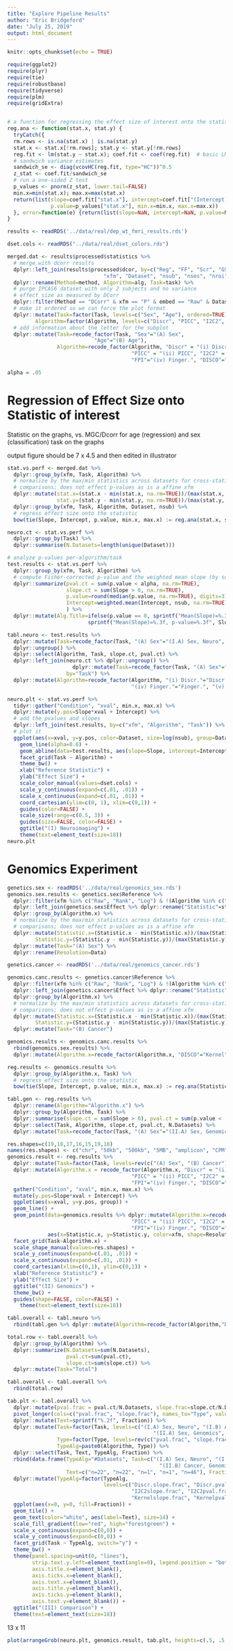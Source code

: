 ```yaml
---
title: "Explore Pipeline Results"
author: "Eric Bridgeford"
date: "July 25, 2019"
output: html_document
---
```


```r
knitr::opts_chunk$set(echo = TRUE)
```


```r
require(ggplot2)
require(plyr)
require(tie)
require(robustbase)
require(tidyverse)
require(plm)
require(gridExtra)


# a function for regressing the effect size of interest onto the statistic of interest
reg.ana <- function(stat.x, stat.y) {
  tryCatch({
  rm.rows <- is.na(stat.x) | is.na(stat.y)
  stat.x <- stat.x[!rm.rows]; stat.y <- stat.y[!rm.rows]
  reg.fit <- lm(stat.y ~ stat.x); coef.fit <- coef(reg.fit)  # basic LM
  # sandwich variance estimates
  sandwich_se <- diag(vcovHC(reg.fit, type="HC"))^0.5
  z_stat <- coef.fit/sandwich_se
  # run a one-sided Z test
  p_values <- pnorm(z_stat, lower.tail=FALSE)
  min.x=min(stat.x); max.x=max(stat.x)
  return(list(slope=coef.fit["stat.x"], intercept=coef.fit["(Intercept)"],
              p.value=p_values["stat.x"], min.x=min.x, max.x=max.x))
  }, error=function(e) {return(list(slope=NaN, intercept=NaN, p.value=NaN, min=NaN, max=NaN))})
}
```


```r
results <- readRDS('../data/real/dep_wt_fmri_results.rds')

dset.cols <- readRDS("../data/real/dset_colors.rds")

merged.dat <- results$processed$statistics %>%
  # merge with dcorr results
  dplyr::left_join(results$processed$dcor, by=c("Reg", "FF", "Scr", "GSR", "Parcellation",
                               "xfm", "Dataset", "nsub", "nses", "nroi", "nscans")) %>%
  dplyr::rename(Method=method, Algorithm=alg, Task=task) %>%
  # purge IPCAS6 dataset with only 2 subjects and no variance
  # effect size as measured by DCorr
  dplyr::filter(Method == "DCorr" & xfm == "P" & embed == "Raw" & Dataset != "IPCAS6" & !(Algorithm %in% c("Kernel", "HSIC"))) %>%
  # make it ordered so we can force the plot format
  dplyr::mutate(Task=factor(Task, levels=c("Sex", "Age"), ordered=TRUE),
         Algorithm=factor(Algorithm, levels=c("Discr", "PICC", "I2C2", "FPI", "DISCO"), ordered=TRUE)) %>%
  # add information about the letter for the subplot
  dplyr::mutate(Task=recode_factor(Task, "Sex"="(A) Sex",
                            "Age"="(B) Age"),
                Algorithm=recode_factor(Algorithm, "Discr" = "(i) Discr.", 
                                        "PICC" = "(ii) PICC", "I2C2" = "(iii) I2C2",
                                        "FPI"="(iv) Finger.", "DISCO"="(v) Kernel"))

alpha = .05
```

# Regression of Effect Size onto Statistic of interest

Statistic on the graphs, vs. MGC/Dcorr for age (regression) and sex (classification) task on the graphs

output figure should be 7 x 4.5 and then edited in illustrator

```r
stat.vs.perf <- merged.dat %>%
  dplyr::group_by(xfm, Task, Algorithm) %>%
  # normalize by the max/min statistics across datasets for cross-statistic
  # comparisons; does not effect p-values as is a affine xfm
  dplyr::mutate(stat.x=(stat.x - min(stat.x, na.rm=TRUE))/(max(stat.x, na.rm=TRUE) - min(stat.x, na.rm=TRUE)),
                stat.y=(stat.y - min(stat.y, na.rm=TRUE))/(max(stat.y, na.rm=TRUE) - min(stat.y, na.rm=TRUE))) %>%
  dplyr::group_by(xfm, Task, Algorithm, Dataset, nsub) %>%
  # regress effect size onto the statistic
  bow(tie(Slope, Intercept, p.value, min.x, max.x) := reg.ana(stat.x, stat.y))

neuro.ct <- stat.vs.perf %>%
  dplyr::group_by(Task) %>%
  dplyr::summarise(N.Datasets=length(unique(Dataset)))

# analyze p-values per-algorithm/task
test.results <- stat.vs.perf %>%
  dplyr::group_by(xfm, Task, Algorithm) %>%
  # compute Fisher-corrected p-value and the weighted mean slope (by subjects)
  dplyr::summarize(pval.ct = sum(p.value < alpha, na.rm=TRUE),
                   slope.ct = sum(Slope > 0, na.rm=TRUE),
                   p.value=round(median(p.value, na.rm=TRUE), digits=3), Slope=weighted.mean(Slope, nsub, na.rm=TRUE),
                   Intercept=weighted.mean(Intercept, nsub, na.rm=TRUE)
                   ) %>%
  dplyr::mutate(Alg.Title=ifelse(p.value == 0, sprintf("Mean(Slope)=%.3f, p-value<%.3f", Slope, p.value + .001), 
                          sprintf("Mean(Slope)=%.3f, p-value=%.3f", Slope, p.value)))

tabl.neuro <- test.results %>%
  dplyr::mutate(Task=recode_factor(Task, "(A) Sex"="(I.A) Sex, Neuro", "(B) Age"="(I.B) Age, Neuro")) %>%
  dplyr::ungroup() %>%
  dplyr::select(Algorithm, Task, slope.ct, pval.ct) %>%
  dplyr::left_join(neuro.ct %>% dplyr::ungroup() %>%
                     dplyr::mutate(Task=recode_factor(Task, "(A) Sex"="(I.A) Sex, Neuro", "(B) Age"="(I.B) Age, Neuro")), 
                   by="Task") %>%
  dplyr::mutate(Algorithm=recode_factor(Algorithm, "(i) Discr."="Discr.", "(ii) PICC"="PICC", "(iii) I2C2"="I2C2",
                                        "(iv) Finger."="Finger.", "(v) Kernel"="Kernel"))

neuro.plt <- stat.vs.perf %>%
  tidyr::gather("Condition", "xval", min.x, max.x) %>%
  dplyr::mutate(y.pos=Slope*xval + Intercept) %>%
  # add the pvalues and slopes
  dplyr::left_join(test.results, by=c("xfm", "Algorithm", "Task")) %>%
  # plot it
  ggplot(aes(x=xval, y=y.pos, color=Dataset, size=log(nsub), group=Dataset)) +
    geom_line(alpha=0.6) +
    geom_abline(data=test.results, aes(slope=Slope, intercept=Intercept), color="black", size=1.5) +
    facet_grid(Task ~ Algorithm) +
    theme_bw() +
    xlab("Reference Statistic") +
    ylab("Effect Size") +
    scale_color_manual(values=dset.cols) +
    scale_y_continuous(expand=c(.01, .01)) +
    scale_x_continuous(expand=c(.01, .01)) +
    coord_cartesian(ylim=c(0, 1), xlim=c(0,1)) +
    guides(color=FALSE) +
    scale_size(range=c(0.5, 3)) +
    guides(size=FALSE, color=FALSE) +
    ggtitle("(I) Neuroimaging") +
    theme(text=element_text(size=18))
neuro.plt
```

# Genomics Experiment

```r
genetics.sex <- readRDS('../data/real/genomics_sex.rds')
genomics.sex.results <- genetics.sex$Reference %>%
  dplyr::filter(xfm %in% c("Raw", "Rank", "Log") & !(Algorithm %in% c("HSIC", "Kernel"))) %>%
  dplyr::left_join(genetics.sex$Effect %>% dplyr::rename("Statistic"=statistic), by=c("Data", "xfm")) %>%
  dplyr::group_by(Algorithm.x) %>%
  # normalize by the max/min statistics across datasets for cross-statistic
  # comparisons; does not effect p-values as is a affine xfm
  dplyr::mutate(Statistic.x=(Statistic.x - min(Statistic.x))/(max(Statistic.x) - min(Statistic.x)),
         Statistic.y=(Statistic.y - min(Statistic.y))/(max(Statistic.y) - min(Statistic.y))) %>%
  dplyr::mutate(Task="(A) Sex") %>%
  dplyr::rename(Resolution=Data)

genetics.cancer <- readRDS('../data/real/genomics_cancer.rds')

genomics.canc.results <- genetics.cancer$Reference %>%
  dplyr::filter(xfm %in% c("Raw", "Rank", "Log") & !(Algorithm %in% c("HSIC", "Kernel"))) %>%
  dplyr::left_join(genetics.cancer$Effect %>% dplyr::rename("Statistic"=statistic), by=c("Resolution", "xfm")) %>%
  dplyr::group_by(Algorithm.x) %>%
  # normalize by the max/min statistics across datasets for cross-statistic
  # comparisons; does not effect p-values as is a affine xfm
  dplyr::mutate(Statistic.x=(Statistic.x - min(Statistic.x))/(max(Statistic.x) - min(Statistic.x)),
         Statistic.y=(Statistic.y - min(Statistic.y))/(max(Statistic.y) - min(Statistic.y))) %>%
  dplyr::mutate(Task="(B) Cancer")

genomics.results <- genomics.canc.results %>%
  rbind(genomics.sex.results) %>%
  dplyr::mutate(Algorithm.x=recode_factor(Algorithm.x, "DISCO"="Kernel"))

reg.results <- genomics.results %>%
  dplyr::group_by(Algorithm.x, Task) %>%
  # regress effect size onto the statistic
  bow(tie(Slope, Intercept, p.value, min.x, max.x) := reg.ana(Statistic.x, Statistic.y))

tabl.gen <- reg.results %>%
  dplyr::rename(Algorithm="Algorithm.x") %>%
  dplyr::group_by(Algorithm, Task) %>%
  dplyr::summarise(slope.ct = sum(Slope > 0), pval.ct = sum(p.value < .05), N.Datasets=n()) %>%
  dplyr::select(Task, Algorithm, slope.ct, pval.ct, N.Datasets) %>%
  dplyr::mutate(Task=recode_factor(Task, "(A) Sex"="(II.A) Sex, Genomics", "(B) Cancer"="(II.B) Cancer, Genomics"))

res.shapes=c(19,18,17,16,15,19,18)
names(res.shapes) <- c("chr", "50kb", "500kb", "5MB", "amplicon", "CPM", "counts")
genomics.result <- reg.results %>%
  dplyr::mutate(Task=factor(Task, levels=rev(c("(A) Sex", "(B) Cancer")), ordered=TRUE)) %>%
  dplyr::mutate(Algorithm.x = recode_factor(Algorithm.x, "Discr" = "(i) Discr.", 
                                        "PICC" = "(ii) PICC", "I2C2" = "(iii) I2C2",
                                        "FPI"="(iv) Finger.", "DISCO"="(v) Kernel")) %>%
  gather("Condition", "xval", min.x, max.x) %>%
  mutate(y.pos=Slope*xval + Intercept) %>%
  ggplot(aes(x=xval, y=y.pos, group)) +
  geom_line() +
  geom_point(data=genomics.results %>% dplyr::mutate(Algorithm.x=recode_factor(Algorithm.x, "Discr" = "(i) Discr.", 
                                        "PICC" = "(ii) PICC", "I2C2" = "(iii) I2C2",
                                        "FPI"="(iv) Finger.", "DISCO"="(v) Kernel")), 
             aes(x=Statistic.x, y=Statistic.y, color=xfm, shape=Resolution)) +
  facet_grid(Task~Algorithm.x) +
  scale_shape_manual(values=res.shapes) +
  scale_y_continuous(expand=c(.01, .01)) +
  scale_x_continuous(expand=c(.01, .01)) +
  coord_cartesian(xlim=c(0,1), ylim=c(0,1)) +
  xlab("Reference Statistic") +
  ylab("Effect Size") +
  ggtitle("(II) Genomics") +
  theme_bw() +
  guides(shape=FALSE, color=FALSE) +
    theme(text=element_text(size=18))
```

```r
tabl.overall <- tabl.neuro %>%
  rbind(tabl.gen %>% dplyr::mutate(Algorithm=recode_factor(Algorithm,"Discr"="Discr.", "FPI"="Finger.")))

total.row <- tabl.overall %>%
  dplyr::group_by(Algorithm) %>%
  dplyr::summarize(N.Datasets=sum(N.Datasets),
                   pval.ct=sum(pval.ct),
                   slope.ct=sum(slope.ct)) %>%
  dplyr::mutate(Task="Total")

tabl.overall <- tabl.overall %>%
  rbind(total.row)

tab.plt <- tabl.overall %>%
  dplyr::mutate(pval.frac = pval.ct/N.Datasets, slope.frac=slope.ct/N.Datasets) %>%
  pivot_longer(cols=c("pval.frac", "slope.frac"), names_to="Type", values_to="Fraction") %>%
  dplyr::mutate(Text=sprintf("%.2f", Fraction)) %>%
  dplyr::mutate(Task=factor(Task, levels=c("(I.A) Sex, Neuro", "(I.B) Age, Neuro", 
                                               "(II.A) Sex, Genomics", "(II.B) Cancer, Genomics", "Total"), ordered=TRUE),
                Type=factor(Type, levels=rev(c("pval.frac", "slope.frac")), ordered=TRUE),
                TypeAlg=paste0(Algorithm, Type)) %>%
  dplyr::select(Task, Text, TypeAlg, Fraction) %>%
  rbind(data.frame(TypeAlg="#Datasets", Task=c("(I.A) Sex, Neuro", "(I.B) Age, Neuro", "(II.A) Sex, Genomics",
                                                 "(II.B) Cancer, Genomics", "Total"),
                   Text=c("n=22", "n=22", "n=1", "n=1", "n=46"), Fraction=NA)) %>%
  dplyr::mutate(TypeAlg=factor(TypeAlg,
                               levels=c("Discr.slope.frac", "Discr.pval.frac", "PICCslope.frac", "PICCpval.frac",
                                        "I2C2slope.frac", "I2C2pval.frac", "Finger.slope.frac", "Finger.pval.frac",
                                        "Kernelslope.frac", "Kernelpval.frac", "#Datasets"))) %>%
  ggplot(aes(x=0, y=0, fill=Fraction)) +
  geom_tile() +
  geom_text(color="white", aes(label=Text), size=14) +
  scale_fill_gradient(low="red", high="forestgreen") +
  scale_x_continuous(expand=c(0,0)) +
  scale_y_continuous(expand=c(0,0)) +
  facet_grid(Task ~ TypeAlg, switch="y") +
  theme_bw() +
  theme(panel.spacing=unit(0, "lines"),
        strip.text.y.left=element_text(angle=0), legend.position = "bottom",
        axis.title.x=element_blank(),
        axis.ticks.x=element_blank(),
        axis.text.x=element_blank(),
        axis.title.y=element_blank(),
        axis.ticks.y=element_blank(),
        axis.text.y=element_blank()) +
  ggtitle("(III) Comparison") +
  theme(text=element_text(size=18))
```

13 x 11

```r
plot(arrangeGrob(neuro.plt, genomics.result, tab.plt, heights=c(.5, .5, .5)))
```
